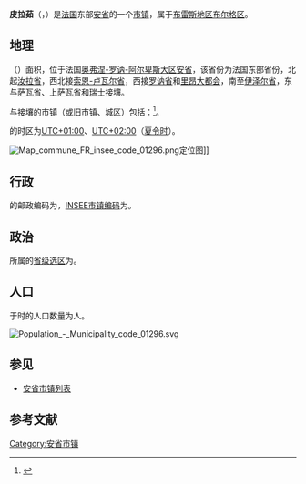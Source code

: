 {{noteTA|G1=法国地名}}
{{Infobox French commune
|name                    = 皮拉茹
|native name             = Pirajoux
|arrondissement          = [[布雷斯地区布尔格区|布雷斯地区布尔格区]]
}}
'''皮拉茹'''（{{lang-fr|Pirajoux}}，{{IPA-fr|piʁaʒu}}）是[[法国|法国]]东部[[安省_(法國)|安省]]的一个[[市镇_(法国)|市镇]]，属于[[布雷斯地区布尔格区|布雷斯地区布尔格区]]。

== 地理 ==
{{PAGENAMEBASE}}（{{wikidata|property|linked|P625}}）面积{{wikidata|properties|P2046}}，位于法国[[奥弗涅-罗讷-阿尔卑斯大区|奥弗涅-罗讷-阿尔卑斯大区]][[安省_(法國)|安省]]，该省份为法国东部省份，北起[[汝拉省|汝拉省]]，西北接[[索恩-卢瓦尔省|索恩-卢瓦尔省]]，西接[[罗讷省|罗讷省]]和[[里昂大都会|里昂大都会]]，南至[[伊泽尔省|伊泽尔省]]，东与[[萨瓦省|萨瓦省]]、[[上萨瓦省|上萨瓦省]]和[[瑞士|瑞士]]接壤。

与{{PAGENAMEBASE}}接壤的市镇（或旧市镇、城区）包括：{{Wikidata|properties|linked|P47}}<ref name="geo">{{Cite web|url=https://www.geoportail.gouv.fr/carte|title=Carte|accessdate=2020-03-22|author=Géoportail|language=fr|publisher=Géoportail|archive-date=2017-01-29|archive-url=https://web.archive.org/web/20170129154129/https://www.geoportail.gouv.fr/carte/|dead-url=no}}</ref>。

{{PAGENAMEBASE}}的时区为[[UTC+01:00|UTC+01:00]]、[[UTC+02:00|UTC+02:00]]（[[夏时制|夏令时]]）。

[[File:Map_commune_FR_insee_code_01296.png|thumb]]定位图]]{{Clear|left}}
== 行政 ==
{{PAGENAMEBASE}}的邮政编码为{{wikidata|properties|P281}}，[[法国国家统计与经济研究所|INSEE市镇编码]]为{{wikidata|properties|P374}}。

== 政治 ==
{{PAGENAMEBASE}}所属的[[縣_(法國)|省级选区]]为{{WikidataLink|{{wikidata|properties|raw|best||P7938}}}}。

== 人口 ==
{{PAGENAMEBASE}}于{{wikidata|qualifier|P1082|P585}}时的人口数量为{{wikidata|property|raw|P1082}}人。

[[File:Population_-_Municipality_code_01296.svg|thumb]]{{Clear|left}}
==参见==
*[[安省市镇列表|安省市镇列表]]

== 参考文献 ==
{{reflist}}

{{安省市鎮}}
[[Category:安省市镇|Category:安省市镇]]